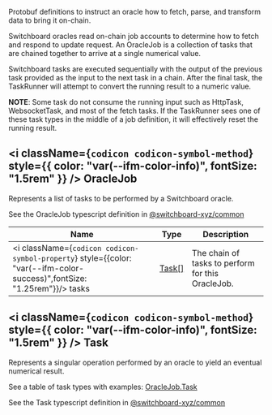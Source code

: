 Protobuf definitions to instruct an oracle how to fetch, parse, and transform
data to bring it on-chain.

Switchboard oracles read on-chain job accounts to determine how to fetch and
respond to update request. An OracleJob is a collection of tasks that are
chained together to arrive at a single numerical value.

Switchboard tasks are executed sequentially with the output of the previous task
provided as the input to the next task in a chain. After the final task, the
TaskRunner will attempt to convert the running result to a numeric value.

**NOTE**: Some task do not consume the running input such as HttpTask,
WebsocketTask, and most of the fetch tasks. If the TaskRunner sees one of these
task types in the middle of a job definition, it will effectively reset the
running result.

## <i className={`codicon codicon-symbol-method`} style={{ color: "var(--ifm-color-info)", fontSize: "1.5rem" }} /> OracleJob

Represents a list of tasks to be performed by a Switchboard oracle.

See the OracleJob typescript definition in
[@switchboard-xyz/common](/api/common/class/OracleJob)

| Name                                                                                                                          | Type                       | Description                                       |
| ----------------------------------------------------------------------------------------------------------------------------- | -------------------------- | ------------------------------------------------- |
| <i className={`codicon codicon-symbol-property`} style={{color: "var(--ifm-color-success)",fontSize: "1.25rem"}}/>&nbsp;tasks | [Task[]](/api/protos/Task) | The chain of tasks to perform for this OracleJob. |

## <i className={`codicon codicon-symbol-method`} style={{ color: "var(--ifm-color-info)", fontSize: "1.5rem" }} /> Task

Represents a singular operation performed by an oracle to yield an eventual
numerical result.

See a table of task types with examples: [OracleJob.Task](/api/protos/Task)

See the Task typescript definition in
[@switchboard-xyz/common](/api/common/class/Task)
